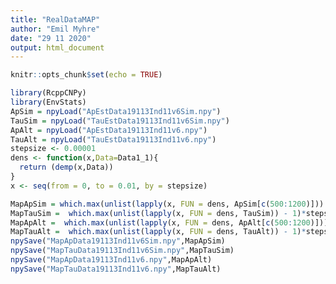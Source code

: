 ```yaml
---
title: "RealDataMAP"
author: "Emil Myhre"
date: "29 11 2020"
output: html_document
---
```


```r
knitr::opts_chunk$set(echo = TRUE)
```

```r
library(RcppCNPy)
library(EnvStats)
ApSim = npyLoad("ApEstData19113Ind11v6Sim.npy")
TauSim = npyLoad("TauEstData19113Ind11v6Sim.npy")
ApAlt = npyLoad("ApEstData19113Ind11v6.npy")
TauAlt = npyLoad("TauEstData19113Ind11v6.npy")
stepsize <- 0.00001
dens <- function(x,Data=Data1_1){
  return (demp(x,Data))
}
x <- seq(from = 0, to = 0.01, by = stepsize)

MapApSim = which.max(unlist(lapply(x, FUN = dens, ApSim[c(500:1200)])) - 1)*stepsize
MapTauSim =  which.max(unlist(lapply(x, FUN = dens, TauSim)) - 1)*stepsize
MapApAlt =  which.max(unlist(lapply(x, FUN = dens, ApAlt[c(500:1200)])) - 1)*stepsize
MapTauAlt =  which.max(unlist(lapply(x, FUN = dens, TauAlt)) - 1)*stepsize
npySave("MapApData19113Ind11v6Sim.npy",MapApSim)
npySave("MapTauData19113Ind11v6Sim.npy",MapTauSim)
npySave("MapApData19113Ind11v6.npy",MapApAlt)
npySave("MapTauData19113Ind11v6.npy",MapTauAlt)
```

